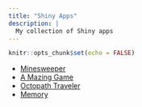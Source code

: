 ```yaml
---
title: "Shiny Apps"
description: |
  My collection of Shiny apps
---
```


```r
knitr::opts_chunk$set(echo = FALSE)
```

- [Minesweeper](https://sqwerl.shinyapps.io/minesweeper)
- [A Mazing Game](https://sqwerl.shinyapps.io/a-mazing-game)
- [Octopath Traveler](https://sqwerl.shinyapps.io/octopath-traveler)
- [Memory](https://sqwerl.shinyapps.io/memory)